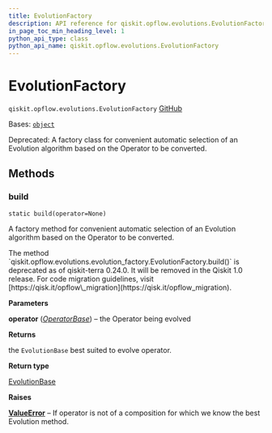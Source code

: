 ```yaml
---
title: EvolutionFactory
description: API reference for qiskit.opflow.evolutions.EvolutionFactory
in_page_toc_min_heading_level: 1
python_api_type: class
python_api_name: qiskit.opflow.evolutions.EvolutionFactory
---
```


# EvolutionFactory

<span id="qiskit.opflow.evolutions.EvolutionFactory" />

`qiskit.opflow.evolutions.EvolutionFactory` [GitHub](https://github.com/qiskit/qiskit/tree/stable/0.46/qiskit/opflow/evolutions/evolution_factory.py "view source code")

Bases: [`object`](https://docs.python.org/3/library/functions.html#object "(in Python v3.12)")

Deprecated: A factory class for convenient automatic selection of an Evolution algorithm based on the Operator to be converted.

## Methods

### build

<span id="qiskit.opflow.evolutions.EvolutionFactory.build" />

`static build(operator=None)`

A factory method for convenient automatic selection of an Evolution algorithm based on the Operator to be converted.

<Admonition title="Deprecated since version 0.24.0" type="danger">
  The method `qiskit.opflow.evolutions.evolution_factory.EvolutionFactory.build()` is deprecated as of qiskit-terra 0.24.0. It will be removed in the Qiskit 1.0 release. For code migration guidelines, visit [https://qisk.it/opflow\_migration](https://qisk.it/opflow_migration).
</Admonition>

**Parameters**

**operator** ([*OperatorBase*](qiskit.opflow.OperatorBase "qiskit.opflow.operator_base.OperatorBase")) – the Operator being evolved

**Returns**

the `EvolutionBase` best suited to evolve operator.

**Return type**

[EvolutionBase](qiskit.opflow.evolutions.EvolutionBase "qiskit.opflow.evolutions.EvolutionBase")

**Raises**

[**ValueError**](https://docs.python.org/3/library/exceptions.html#ValueError "(in Python v3.12)") – If operator is not of a composition for which we know the best Evolution method.


